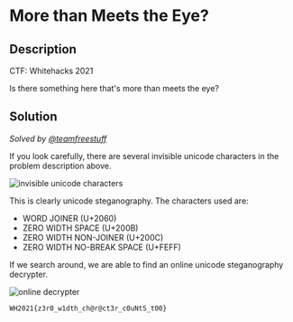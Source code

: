 # More than Meets the Eye?

## Description

CTF: Whitehacks 2021

Is there something here
that's‌​‌​‌‌‌⁠‌​​‌​​​⁠‌‌​​‌​⁠‌‌​​​​⁠‌‌​​‌​⁠‌‌​​​​⁠‌‌‌‌​‌‌⁠‌‌‌‌​‌​⁠‌‌​​‌‌⁠‌‌‌​​‌​⁠‌‌​​​​⁠‌​‌‌‌‌‌⁠‌‌‌​‌‌‌⁠‌‌​​​‌⁠‌‌​​‌​​⁠‌‌‌​‌​​⁠‌‌​‌​​​⁠‌​‌‌‌‌‌⁠‌‌​​​‌‌⁠‌‌​﻿‌​‌​‌‌‌⁠‌​​‌​​​⁠‌‌​​‌​⁠‌‌​​​​⁠‌‌​​‌​⁠‌‌​​​‌⁠‌‌‌‌​‌‌⁠‌‌‌‌​‌​⁠‌‌​​‌‌⁠‌‌‌​​‌​⁠‌‌​​​​⁠‌​‌‌‌‌‌⁠‌‌‌​‌‌‌⁠‌‌​​​‌⁠‌‌​​‌​​⁠‌‌‌​‌​​⁠‌‌​‌​​​⁠‌​‌‌‌‌‌⁠‌‌​​​‌‌⁠‌‌​‌​​​⁠‌​​​​​​⁠‌‌‌​​‌​⁠‌​​​​​​⁠‌‌​​​‌‌⁠‌‌‌​‌​​⁠‌‌​​‌‌⁠‌‌‌​​‌​⁠‌​‌‌‌‌‌⁠‌‌​​​‌‌⁠‌‌​​​​⁠‌‌‌​‌​‌⁠‌​​‌‌‌​⁠‌‌‌​‌​​⁠‌​‌​​‌‌⁠‌​‌‌‌‌‌⁠‌‌‌​‌​​⁠‌‌​​​​⁠‌‌​​​​⁠‌‌‌‌‌​‌﻿‌​​​⁠‌​​​​​​⁠‌‌‌​​‌​⁠‌​​​​​​⁠‌‌​​​‌‌⁠‌‌‌​‌​​⁠‌‌​​‌‌⁠‌‌‌​​‌​⁠‌​‌‌‌‌‌⁠‌‌​​​‌‌⁠‌‌​​​​⁠‌‌‌​‌​‌⁠‌​​‌‌‌​⁠‌‌‌​‌​​⁠‌​‌​​‌‌⁠‌​‌‌‌‌‌⁠‌‌‌​‌​​⁠‌‌​​​​⁠‌‌​​​​⁠‌‌‌‌‌​‌
more than meets the eye?

## Solution

_Solved by [@teamfreestuff](https://github.com/teamfreestuff)_

If you look carefully, there are several invisible unicode characters in the
problem description above.

![invisible unicode characters](/images/whitehacks-2021/more-than-meets-the-eye-1.png)

This is clearly unicode steganography. The characters used are:

- WORD JOINER (U+2060)
- ZERO WIDTH SPACE (U+200B)
- ZERO WIDTH NON-JOINER (U+200C)
- ZERO WIDTH NO-BREAK SPACE (U+FEFF)

If we search around, we are able to find an online unicode steganography
decrypter.

![[online decrypter](https://neatnik.net/steganographr)](/images/whitehacks-2021/more-than-meets-the-eye-2.png)

`WH2021{z3r0_w1dth_ch@r@ct3r_c0uNtS_t00}`

